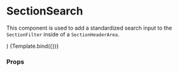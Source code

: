 
<Meta title="Components/Section/SectionSearch" component={SectionSearch} />

# SectionSearch

This component is used to add a standardized search input to the `SectionFilter` inside of a `SectionHeaderArea`.

  <Section>
    <SectionHeaderArea>
      <SectionFilter initialValues={{ search: '' }} onSubmit={action('filter')}>
        <SectionSearch {...args} />
      </SectionFilter>
    </SectionHeaderArea>
  </Section>
)

<Canvas>
  <Story name="Default">{Template.bind({})}</Story>
</Canvas>

### Props

<ArgsTable story="Default" />
